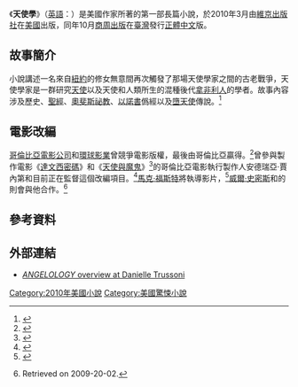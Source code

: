 {{noteTA
|G1=Show
|1=zh-hant:丹妮莉·楚索妮; zh-hans:丹妮尔·特拉索尼;
}}

{{Infobox book
| name             = 天使學<br />{{lang|en|''Angelology''}}
| title_orig         = {{lang|en|''Angelology''}}
| image            = Angelology (Chi-Hant-TW version cover).jpg
| caption          = 正體中文版封面
| author           = {{tsl|en|Danielle Trussoni|丹妮莉·楚索妮}}
| illustrator      =
| cover_artist     =
| country          = {{USA}}
| language         = [[英語|英語]]
| series           =
| genre            = [[驚悚|驚悚]]
| publisher        = {{flagicon|USA}} [[維京出版社|維京出版社]]<br />{{flagicon|ROC}} [[商周出版|商周出版]]<br />{{flagicon|PRC}} [[上海譯文出版社|上海譯文出版社]]
| pub_date         = {{flagicon|USA}} 2010年3月9日<br />{{flagicon|ROC}} 2010年10月7日<ref>{{cite web|url=http://www.books.com.tw/products/0010482278|title=天使學|access-date=2017-03-10|archive-date=2017-12-07|archive-url=https://web.archive.org/web/20171207141905/http://www.books.com.tw/products/0010482278|dead-url=no}} [[博客來|博客來]]</ref><br />{{flagicon|PRC}} 2013年2月1日<ref>{{cite web|url=http://www.books.com.tw/products/CN10973519|title=天使學 (簡體書)|access-date=2017-03-10|archive-date=2017-12-07|archive-url=https://web.archive.org/web/20171207143409/http://www.books.com.tw/products/CN10973519|dead-url=no}} [[博客來|博客來]]</ref>
| media_type       = [[精裝書|精裝書]] {{small|(美國原版)}}
| pages            = 464
| isbn             = 978-0-670-02147-5
| oclc             =
| congress         =
| preceded_by      =
| followed_by      = 《天使之城》
}}

《'''天使學'''》（[[英語|英語]]：{{lang|en|''Angelology''}}）是美國作家{{tsl|en|Danielle Trussoni|丹妮莉·楚索妮}}所著的第一部長篇小說，於2010年3月由[[維京出版社|維京出版社]]在[[美國|美國]]出版，同年10月[[商周出版|商周出版]]在[[中華民國|臺灣]]發行[[正體中文|正體中文]]版。

== 故事簡介 ==
小說講述一名來自[[紐約|紐約]]的修女無意間再次觸發了那場天使學家之間的古老戰爭，天使學家是一群研究[[天使|天使]]以及天使和人類所生的混種後代[[拿非利人|拿非利人]]的學者。故事內容涉及歷史、[[聖經|聖經]]、[[奧斐斯祕教|奧斐斯祕教]]、[[以諾書|以諾書]]僞經以及[[墮天使|墮天使]]傳說。<ref name="Hollywood Report">{{Citation |last=Kit |first=Borys |title=Sony nabs 'Angelology' rights |publisher=Hollywood Reporter |date=January 30, 2009 |url=http://www.hollywoodreporter.com/hr/content_display/news/e3if2f60011563fe80f97477a536ab7ff65 |deadurl=yes |archiveurl=https://web.archive.org/web/20090206211939/http://www.hollywoodreporter.com/hr/content_display/news/e3if2f60011563fe80f97477a536ab7ff65 |archivedate=2009-02-06 |accessdate=2017-03-10 }}</ref>

== 電影改編 ==
[[哥倫比亞電影公司|哥倫比亞電影公司]]和[[環球影業|環球影業]]曾競爭電影版權，最後由哥倫比亞贏得。<ref name="Neyfakh">{{Citation |last=Neyfakh |first=Leon |title=Angelology Author Goes With Molly Stern; Gets a Million Dollar Movie Deal |publisher=The Observer |date=February 2, 2009 |url=http://www.observer.com/2009/media/angelology-author-goes-molly-stern-gets-million-dollar-movie-deal |accessdate=2009-02-17 |deadurl=yes |archiveurl=https://web.archive.org/web/20090308064232/http://www.observer.com/2009/media/angelology-author-goes-molly-stern-gets-million-dollar-movie-deal |archivedate=2009-03-08 }}</ref>曾參與製作電影《[[達文西密碼_(電影)|達文西密碼]]》和《[[天使與魔鬼_(電影)|天使與魔鬼]]》<ref>{{Cite web |url=http://www.variety.com/article/VR1117999389.html?categoryid=13&cs=1 |title=Variety article |access-date=2017-03-10 |archive-date=2010-07-25 |archive-url=https://web.archive.org/web/20100725014234/http://www.variety.com/article/VR1117999389.html?categoryid=13&cs=1 |dead-url=no }}</ref>的哥倫比亞電影執行製作人安德瑞亞·賈內第和{{tsl|en|DeVon Franklin|戴范·法蘭克林}}目前正在監督這個改編項目。<ref name="Hollywood Report">{{Citation|last=Kit |first=Borys |title=Sony nabs 'Angelology' rights |publisher=Hollywood Reporter |date=January 30, 2009 |url=http://www.hollywoodreporter.com/hr/content_display/news/e3if2f60011563fe80f97477a536ab7ff65 |deadurl=yes |archiveurl=https://web.archive.org/web/20090206211939/http://www.hollywoodreporter.com/hr/content_display/news/e3if2f60011563fe80f97477a536ab7ff65 |archivedate=February 6, 2009 }}</ref>[[馬克·福斯特|馬克·福斯特]]將執導影片，<ref>{{Cite web |url=http://www.cinemablend.com/new/Marc-Forster-Directing-Angelology-11843.html |title=CinemaBlend article |access-date=2017-03-10 |archive-date=2016-03-03 |archive-url=https://web.archive.org/web/20160303175744/http://www.cinemablend.com/new/Marc-Forster-Directing-Angelology-11843.html |dead-url=no }}</ref>[[威爾·史密斯|威爾·史密斯]]和{{tsl|en|James Lassiter|詹姆士·萊西泰}}的 {{tsl|en|Overbrook Entertainment|Overbrook Entertainment}} 則會與他合作。<ref name="Brevet">{{Citation|last=Brevet|first=Brad|title=‘Da Vinci Code’ Meets ‘National Treasure’ Novel - ‘Angelology’ - Sells to Sony|publisher=Rope of Silicon|date=January 30, 2009|url=http://www.ropeofsilicon.com/article/da-vinci-code-meets-national-treasure-novel-angelology-sells-to-sony|accessdate=2017-03-10|archive-date=2011-09-28|archive-url=https://web.archive.org/web/20110928035843/http://www.ropeofsilicon.com/article/da-vinci-code-meets-national-treasure-novel-angelology-sells-to-sony|dead-url=no}} Retrieved on 2009-20-02.</ref>

== 參考資料 ==
{{Reflist}}

== 外部連結 ==
* [https://web.archive.org/web/20160805064224/http://danielletrussoni.com/books/angelology/overview/ ''ANGELOLOGY'' overview at Danielle Trussoni] {{en}}

[[Category:2010年美國小說|Category:2010年美國小說]]
[[Category:美國驚悚小說|Category:美國驚悚小說]]